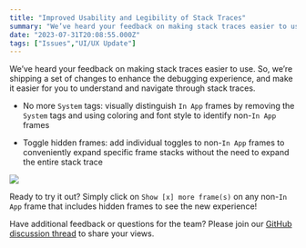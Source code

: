 ```yaml
---
title: "Improved Usability and Legibility of Stack Traces"
summary: "We’ve heard your feedback on making stack traces easier to use. So, we’re shipping a set of changes to enhance the debugging experience, and make it easier..."
date: "2023-07-31T20:08:55.000Z"
tags: ["Issues","UI/UX Update"]
---
```


  We’ve heard your feedback on making stack traces easier to use. So, we’re shipping a set of changes to enhance the debugging experience, and make it easier for you to understand and navigate through stack traces.

* No more `System` tags: visually distinguish `In App` frames by removing the `System` tags and using coloring and font style to identify non-`In App` frames

* Toggle hidden frames: add individual toggles to non-`In App` frames to conveniently expand specific frame stacks without the need to expand the entire stack trace

![](https://storage.googleapis.com/sentry-docs-changelog/improved-usability-and-legibility-of-stack-traces-1.jpg)

Ready to try it out? Simply click on `Show [x] more frame(s)` on any non-`In App` frame that includes hidden frames to see the new experience!

Have additional feedback or questions for the team? Please join our [GitHub discussion thread](https://github.com/getsentry/sentry/discussions/43531) to share your views.
